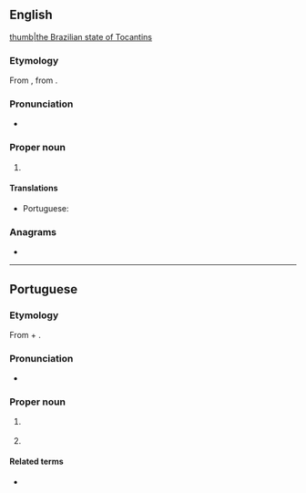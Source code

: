 ==English==
{{wikipedia}}
[[file:Brazil State Tocantins.svg|thumb|the Brazilian state of Tocantins]]

===Etymology===
From {{etyl|pt|en}} {{m|pt|Tocantins}}, from {{etyl|tpw|en}}.

===Pronunciation===
* {{IPA|/ˌtəʊkənˈtiːns/|lang=en}}

===Proper noun===
{{en-proper noun}}

# {{place:Brazil/state|en|capital=Palmas|region=North Region}}

====Translations====
{{trans-top|state in central Brazil}}
* Portuguese: {{t+|pt|Tocantins|m}}
{{trans-mid}}
{{trans-bottom}}

===Anagrams===
* {{anagrams|en|a=acinnostt|Constantí|cantonist|nonstatic}}

----

==Portuguese==

===Etymology===
From {{etyl|tpw|pt}} {{m|tpw|tukã´||Toucan}} + {{m|tpw|tï||beak}}.

===Pronunciation===
* {{a|Brazil}} {{IPA|/ˌto.kɐ̃.ˈtʃĩs/|lang=pt}}

===Proper noun===
{{pt-proper noun|m}}
# {{place|pt|state|macroregion/pt:North Region|c/pt:Brazil|capital=pt:Palmas}}
#: {{syn|pt|TO}} {{gloss|abbreviation}}
# {{place:municipality of Brazil|pt|state=Minas Gerais}}

====Related terms====
* {{l|pt|tocantinense}} {{gloss|[[demonym]] for both state and municipality}}